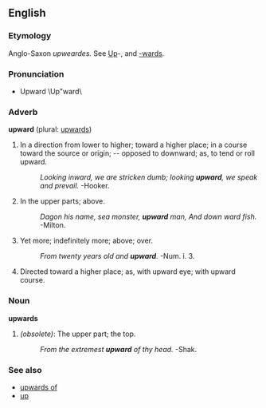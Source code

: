 ==English==

===Etymology===
Anglo-Saxon ''upweardes.'' See [[Up]]-, and [[-wards]].

===Pronunciation===
* Upward \Up"ward\
<!--* Upwards \Up"wards\, -->

===Adverb===
'''upward''' (plural: [[upwards]])
#In a direction from lower to higher; toward a higher place; in a course toward the source or origin; -- opposed to downward; as, to tend or roll upward.
#:''Looking inward, we are stricken dumb; looking '''upward''', we speak and prevail.''  -Hooker.
#In the upper parts; above.
#:''Dagon his name, sea monster, '''upward''' man, And down ward fish.''  -Milton.
#Yet more; indefinitely more; above; over.
#:''From twenty years old and '''upward'''.''  -Num. i. 3.
#Directed toward a higher place; as, with upward eye; with upward course.

<!-- move this to [[upwards of]]:  #Upward of, or Upwards of, more than; above. ;; I have been your wife in this obedience Upward of twenty years.  --Shak. -->

===Noun===
'''upwards'''
#''(obsolete)'': The upper part; the top.
#:''From the extremest '''upward''' of thy head.''  -Shak.

===See also===
*[[upwards of]]
*[[up]]